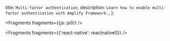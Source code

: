   title: `Multi-factor authentication`,
  description: `Learn how to enable multi-factor authentication with Amplify Framework.`,
};


<Fragments fragments={{js: js0}} />


<Fragments fragments={{'react-native': reactnative0}} />